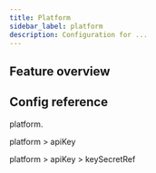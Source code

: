 ```yaml
---
title: Platform
sidebar_label: platform
description: Configuration for ...
---
```


## Feature overview

## Config reference

platform.
<Platform/>

platform > apiKey
<SecretKeyReference/>

platform > apiKey > keySecretRef
<SecretReference/>
